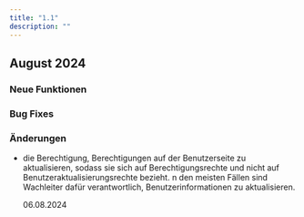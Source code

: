 ```yaml
---
title: "1.1"
description: ""
---
```


## August 2024

### Neue Funktionen

### Bug Fixes

### Änderungen

- die Berechtigung, Berechtigungen auf der Benutzerseite zu aktualisieren, sodass sie sich auf Berechtigungsrechte und nicht auf Benutzeraktualisierungsrechte bezieht. n den meisten Fällen sind Wachleiter dafür verantwortlich, Benutzerinformationen zu aktualisieren.

  06.08.2024
